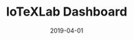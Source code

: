---
title: IoTeXLab Dashboard
category: Project
status: publish
date: 2019-04-01
slug: A sleek dashboard highlighting the most up-to-date information on IoTeX Delegates
website: https://iotexlab.io/delegates
twitter: https://twitter.com/iotexlab
logo: /img/IoTeXLab Dashboard.png
featured_img: https://wp.gcap1.iotex.io/wp-content/uploads/2020/09/iotexlab-delegates-header.png
telegram: https://t.me/zimne
---